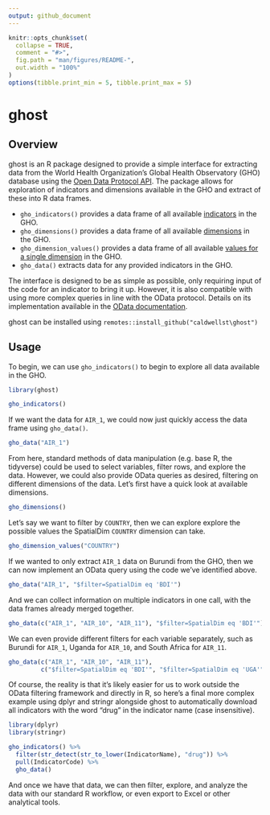 ```yaml
---
output: github_document
---
```


<!-- README.md is generated from README.Rmd. Please edit that file -->

```r
knitr::opts_chunk$set(
  collapse = TRUE,
  comment = "#>",
  fig.path = "man/figures/README-",
  out.width = "100%"
)
options(tibble.print_min = 5, tibble.print_max = 5)
```

# ghost

## Overview

ghost is an R package designed to provide a simple interface for extracting data from the World Health Organization's Global Health Observatory (GHO) database using the [Open Data Protocol API](https://www.who.int/data/gho/info/gho-odata-api). The package allows for exploration of indicators and dimensions available in the GHO and extract of these into R data frames.

* `gho_indicators()` provides a data frame of all available [indicators](https://www.who.int/data/gho/info/gho-odata-api#exe3) in the GHO.
* `gho_dimensions()` provides a data frame of all available [dimensions](https://www.who.int/data/gho/info/gho-odata-api#exe1) in the GHO.
* `gho_dimension_values()` provides a data frame of all available [values for a single dimension](https://www.who.int/data/gho/info/gho-odata-api#exe2) in the GHO.
* `gho_data()` extracts data for any provided indicators in the GHO.

The interface is designed to be as simple as possible, only requiring input of the code for an indicator to bring it up. However, it is also compatible with using more complex queries in line with the OData protocol. Details on its implementation available in the [OData documentation](https://www.odata.org/documentation/odata-version-2-0/uri-conventions/).

ghost can be installed using `remotes::install_github("caldwellst\ghost")`

## Usage

To begin, we can use `gho_indicators()` to begin to explore all data available in the GHO.

```r
library(ghost)

gho_indicators()
```
If we want the data for `AIR_1`, we could now just quickly access the data frame using `gho_data()`.
```r
gho_data("AIR_1")
```
From here, standard methods of data manipulation (e.g. base R, the tidyverse) could be used to select variables, filter rows, and explore the data. However, we could also provide OData queries as desired, filtering on different dimensions of the data. Let's first have a quick look at available dimensions.
```r
gho_dimensions()
```
Let's say we want to filter by `COUNTRY`, then we can explore explore the possible values the SpatialDim `COUNTRY` dimension can take.
```r
gho_dimension_values("COUNTRY")
```

If we wanted to only extract `AIR_1` data on Burundi from the GHO, then we can now implement an OData query using the code we've identified above.
```r
gho_data("AIR_1", "$filter=SpatialDim eq 'BDI'")
```
And we can collect information on multiple indicators in one call, with the data frames already merged together.
```r
gho_data(c("AIR_1", "AIR_10", "AIR_11"), "$filter=SpatialDim eq 'BDI'")
```

We can even provide different filters for each variable separately, such as Burundi for `AIR_1`, Uganda for `AIR_10`, and South Africa for `AIR_11`.
```r
gho_data(c("AIR_1", "AIR_10", "AIR_11"), 
         c("$filter=SpatialDim eq 'BDI'", "$filter=SpatialDim eq 'UGA'", "$filter=SpatialDim eq 'ZAF'"))
```
Of course, the reality is that it's likely easier for us to work outside the OData filtering framework and directly in R, so here's a final more complex example using dplyr and stringr alongside ghost to automatically download all indicators with the word "drug" in the indicator name (case insensitive).
```r
library(dplyr)
library(stringr)

gho_indicators() %>%
  filter(str_detect(str_to_lower(IndicatorName), "drug")) %>%
  pull(IndicatorCode) %>%
  gho_data()
```
And once we have that data, we can then filter, explore, and analyze the data with our standard R workflow, or even export to Excel or other analytical tools.
